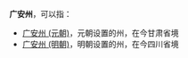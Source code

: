 '''广安州'''，可以指：
*[[广安州_(元朝)|广安州 (元朝)]]，元朝设置的州，在今甘肃省境
*[[广安州_(明朝)|广安州 (明朝)]]，明朝设置的州，在今四川省境

{{Disambig|G|Cat=三字中国州名消歧义}}